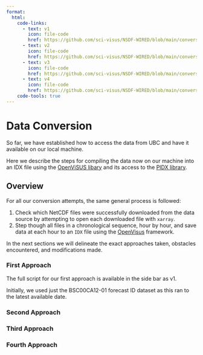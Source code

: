 ```yaml
---
format:
  html:
    code-links:
      - text: v1
        icon: file-code
        href: https://github.com/sci-visus/NSDF-WIRED/blob/main/conversion/firesmoke_to_idx_v1.ipynb
      - text: v2
        icon: file-code
        href: https://github.com/sci-visus/NSDF-WIRED/blob/main/conversion/firesmoke_to_idx_v2.ipynb
      - text: v3
        icon: file-code
        href: https://github.com/sci-visus/NSDF-WIRED/blob/main/conversion/firesmoke_to_idx_v3.ipynb
      - text: v4
        icon: file-code
        href: https://github.com/sci-visus/NSDF-WIRED/blob/main/conversion/firesmoke_to_idx_v4.ipynb
    code-tools: true
---
```


# Data Conversion {#sec-data-conversion}

So far, we have established how to access the data from UBC and have it available on our local machine.

Here we describe the steps for compiling the data now on our machine into an IDX file using the [OpenViSUS libary](https://github.com/sci-visus/OpenVisus/tree/master) and its access to the [PIDX library](https://github.com/sci-visus/PIDX?tab=readme-ov-file).

## Overview

For all our conversion attempts, the same general process is followed:

1. Check which NetCDF files were successfully downloaded from the data source by attempting to open each downloaded file with `xarray`.
2. Step though all files in a chronological sequence, hour by hour, and save data at each hour to an `IDX` file using the [OpenVisus](https://github.com/sci-visus/OpenVisus/tree/master) framework.

In the next sections we will delineate the exact approaches taken, obstacles encountered, and modifications made.

### First Approach
The full script for our first approach is available in the side bar as v1.

Initially, we used just the BSC00CA12-01 forecast ID dataset as this ran to the latest available date.

### Second Approach


### Third Approach


### Fourth Approach